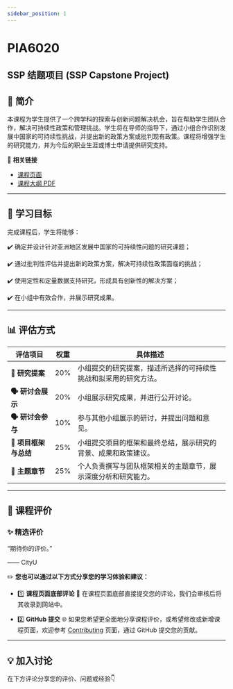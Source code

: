 ```yaml
---
sidebar_position: 1
---
```


# PIA6020
## SSP 结题项目 (SSP Capstone Project)

## **📘 简介**
本课程为学生提供了一个跨学科的探索与创新问题解决机会，旨在帮助学生团队合作，解决可持续性政策和管理挑战。学生将在导师的指导下，通过小组合作识别发展中国家的可持续性挑战，并提出新的政策方案或批判现有政策。课程将增强学生的研究能力，并为今后的职业生涯或博士申请提供研究支持。

🔗 **相关链接**
- [课程页面](https://www.cityu.edu.hk/catalogue/pg/202425/course/PIA6020.htm)
- [课程大纲 PDF](https://www.cityu.edu.hk/catalogue/pg/202425/course/PIA6020.pdf)

---

## **🎯 学习目标**

完成课程后，学生将能够：

✔️ 确定并设计针对亚洲地区发展中国家的可持续性问题的研究课题；

✔️ 通过批判性评估并提出新的政策方案，解决可持续性政策面临的挑战；

✔️ 使用定性和定量数据支持研究，形成具有创新性的解决方案；

✔️ 在小组中有效合作，并展示研究成果。

---

## **📊 评估方式**

| **评估项目**               | **权重** | **具体描述**                                                                                       |
|---------------------------|---------|---------------------------------------------------------------------------------------------------|
| **📄 研究提案**            | 20%     | 小组提交的研究提案，描述所选择的可持续性挑战和拟采用的研究方法。                                     |
| **🗣️ 研讨会展示**         | 20%     | 小组展示研究成果，并进行公开讨论。                                                                  |
| **🗣️ 研讨会参与**         | 10%     | 参与其他小组展示的研讨，并提出问题和意见。                                                          |
| **📄 项目框架与总结**      | 25%     | 小组提交项目的框架和最终总结，展示研究的背景、成果和政策建议。                                       |
| **📄 主题章节**            | 25%     | 个人负责撰写与团队框架相关的主题章节，展示深度分析和研究能力。                                     |

---

## **💬 课程评价**

### ✨ **精选评价**
<div className={commentStyles.commentBox}>
    <p className={commentStyles.commentText}>
        “期待你的评价。”
    </p>
    <p className={commentStyles.commentAuthor}>—— CityU</p>
</div>

✏️ **您也可以通过以下方式分享您的学习体验和建议：**

- 1️⃣ **课程页面底部评论**
💬 在课程页面底部直接提交您的评论，我们会审核后将其收录到网站中。

- 2️⃣ **GitHub 提交**
🌐 如果您希望更全面地分享课程评价，或希望修改或新增课程页面，欢迎参考 [Contributing](https://penjc.github.io/CityU/contributing) 页面，通过 GitHub 提交您的贡献。

---

## **💡 加入讨论**

在下方评论分享您的评价、问题或经验👇
<Utterances />